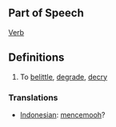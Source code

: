 ==Part of Speech==
[[Verb]]
==Definitions==
#To [[belittle]], [[degrade]], [[decry]]

=== Translations ===
*[[Indonesian]]: [[cemooh|mencemooh]]?